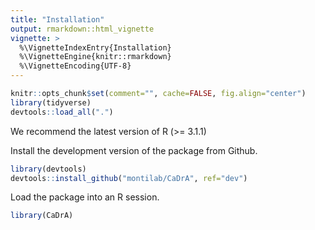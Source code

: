 ```yaml
---
title: "Installation"
output: rmarkdown::html_vignette
vignette: >
  %\VignetteIndexEntry{Installation}
  %\VignetteEngine{knitr::rmarkdown}
  %\VignetteEncoding{UTF-8}
---
```


```r
knitr::opts_chunk$set(comment="", cache=FALSE, fig.align="center")
library(tidyverse)
devtools::load_all(".")
```

We recommend the latest version of R (\>= 3.1.1)

Install the development version of the package from Github.
```r
library(devtools)
devtools::install_github("montilab/CaDrA", ref="dev")
```

Load the package into an R session.
```r
library(CaDrA)
```


